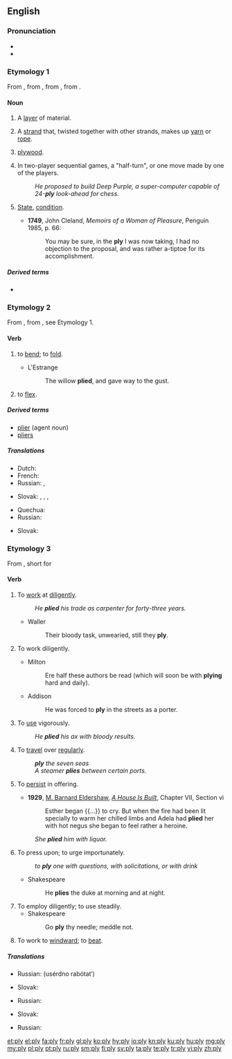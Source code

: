 ==English==
{{wikipedia|dab=ply}}

===Pronunciation===
* {{IPA|/plaɪ/|lang=en}}
* {{rhymes|aɪ|lang=en}}

===Etymology 1===
From {{etyl|enm|en}}, from {{etyl|frm|en}} {{m|frm|pli||pleat, fold}}, from {{m|frm|plier||bend, fold}}, from {{etyl|la|en}} {{m|la|plicō||I fold, I fold together}}.

====Noun====
{{en-noun|plies}}

# A [[layer]] of material.
#: {{ux|en|two-'''ply''' toilet paper}}
# A [[strand]] that, twisted together with other strands, makes up [[yarn]] or [[rope]].
# {{label|en|colloquial}} [[plywood]].
# {{label|en|artificial intelligence|game theory}} In two-player sequential games, a "half-turn", or one move made by one of the players.
#: ''He proposed to build Deep Purple, a super-computer capable of 24-'''ply''' look-ahead for chess.''
# {{label|en|now|_|chiefly|_|Scotland}} [[state|State]], [[condition]].
#* '''1749''', John Cleland, ''Memoirs of a Woman of Pleasure'', Penguin 1985, p. 66:
#*: You may be sure, in the '''ply''' I was now taking, I had no objection to the proposal, and was rather a-tiptoe for its accomplishment.

=====Derived terms=====
* {{l|en|plywood}}

===Etymology 2===
From {{etyl|enm|en}} {{m|enm|plien||bend, fold, mold}}, from {{etyl|frm|en}} {{m|frm|plier||bend, fold}}, see Etymology 1.

====Verb====
{{en-verb|plies|plying|plied}}

# {{label|en|transitive}} to [[bend#Verb|bend]]; to [[fold#Verb|fold]].
#* L'Estrange
#*: The willow '''plied''', and gave way to the gust.
# {{label|en|intransitive}} to [[flex#Verb|flex]].

=====Derived terms=====
* [[plier]] (agent noun)
* [[pliers]]

=====Translations=====
{{trans-top|to bend; to fold}}
* Dutch: {{t+|nl|plooien}}
* French: {{t+|fr|plier}}
* Russian: {{t+|ru|скру́чивать}}, {{t+|ru|сгиба́ть}}
{{trans-mid}}
* Slovak: {{t|sk|zohnúť}}, {{t|sk|zložiť}}, {{t|sk|preložiť}}, {{t|sk|poskladať}}
{{trans-bottom}}

{{trans-top|to flex}}
* Quechua: {{t|qu|muyuy}}
* Russian: {{t+|ru|сгиба́ть}}
{{trans-mid}}
* Slovak: {{t|sk|ohnúť}}
{{trans-bottom}}

===Etymology 3===
From {{etyl|enm|en}} {{m|enm|plien|}}, short for {{m|enm|applien||apply}}

====Verb====
{{en-verb|plies|plying|plied}}

# {{label|en|transitive}} To [[work#Verb|work]] at [[diligent#Adjective|diligent]]ly.
#: ''He '''plied''' his trade as carpenter for forty-three years.''
#* Waller
#*: Their bloody task, unwearied, still they '''ply'''.
# {{label|en|intransitive}} To work diligently.
#* Milton
#*: Ere half these authors be read (which will soon be with '''plying''' hard and daily).
#* Addison
#*: He was forced to '''ply''' in the streets as a porter.
# {{label|en|transitive}} To [[use#Verb|use]] vigorously.
#: ''He '''plied''' his ax with bloody results.''
# {{label|en|transitive}} To [[travel#Verb|travel]] over [[regular#Adjective|regular]]ly.
#: '''''ply''' the seven seas''
#: ''A steamer '''plies''' between certain ports.''
# {{label|en|transitive}} To [[persist#Verb|persist]] in offering.
#* '''1929''', [[w:M. Barnard Eldershaw|M. Barnard Eldershaw]], ''[[w:A House is Built|A House Is Built]]'', Chapter VII, Section vi
#*: Esther began {{...}} to cry. But when the fire had been lit specially to warm her chilled limbs and Adela had '''plied''' her with hot negus she began to feel rather a heroine.
#: ''She '''plied''' him with liquor.''
# To press upon; to urge importunately.
#: ''to '''ply''' one with questions, with solicitations, or with drink''
#* Shakespeare
#*: He '''plies''' the duke at morning and at night.
# To employ diligently; to use steadily.
#* Shakespeare
#*: Go '''ply''' thy needle; meddle not.
# {{label|en|nautical}} To work to [[windward]]; to [[beat]].

=====Translations=====
{{trans-top|to work at diligently}}
* Russian: {{l|ru|усе́рдно}} {{t+|ru|рабо́тать}} (usérdno rabótatʹ)
{{trans-mid}}
* Slovak: {{t|sk|makať (colloq.)}}
{{trans-bottom}}

{{trans-top|to use vigorously}}
{{trans-mid}}
{{trans-bottom}}

{{trans-top|to travel over regularly}}
* Russian: {{t+|ru|курси́ровать}}
{{trans-mid}}
* Slovak: {{t|sk|premávať}}
{{trans-bottom}}

{{trans-top|to persist in offering}}
* Russian: {{t+|ru|по́тчевать}}
{{trans-mid}}
{{trans-bottom}}

{{Webster 1913}}

[[et:ply]]
[[el:ply]]
[[fa:ply]]
[[fr:ply]]
[[gl:ply]]
[[ko:ply]]
[[hy:ply]]
[[io:ply]]
[[kn:ply]]
[[ku:ply]]
[[hu:ply]]
[[mg:ply]]
[[my:ply]]
[[pl:ply]]
[[pt:ply]]
[[ru:ply]]
[[sm:ply]]
[[fi:ply]]
[[sv:ply]]
[[ta:ply]]
[[te:ply]]
[[tr:ply]]
[[vi:ply]]
[[zh:ply]]